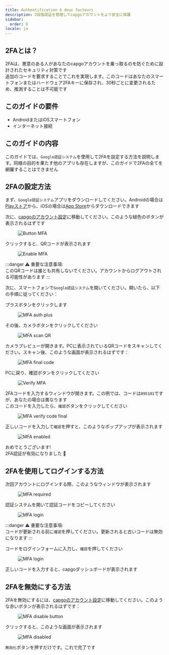 ```yaml
---
title: Authentification à deux facteurs
description: 2段階認証を管理してcapgoアカウントをより安全に保護
sidebar:
  order: 9
locale: ja
---
```


## 2FAとは？

2FAは、悪意のある人があなたのcapgoアカウントを乗っ取るのを防ぐために設計されたセキュリティ対策です\
追加のコードを要求することでこれを実現します。このコードはあなたのスマートフォンまたはハードウェア2FAキーに保存され、30秒ごとに変更されるため、推測することは不可能です

## このガイドの要件
 - AndroidまたはiOSスマートフォン
 - インターネット接続

## このガイドの内容

このガイドでは、`Google認証システム`を使用して2FAを設定する方法を説明します。同様の目的を果たす他のアプリも存在しますが、このガイドで2FAの全てを網羅することはできません

## 2FAの設定方法

まず、`Google認証システム`アプリをダウンロードしてください。Androidの場合は[Playストア](https://playgooglecom/store/apps/details/?id=comgoogleandroidappsauthenticator2)から、iOSの場合は[App Store](https://appsapplecom/us/app/google-authenticator/id388497605/)からダウンロードできます

次に、[capgoのアカウント設定](https://webcapgo.app/dashboard/settings/account/)に移動してください。このような緑色のボタンが表示されるはずです

<figure><img style="margin-left: auto; margin-right: auto" src="/button-mfa.webp" alt="Button MFA" /><figcaption></figcaption></figure>

クリックすると、QRコードが表示されます

<figure><img style="margin-left: auto; margin-right: auto" src="/enable-mfa.webp" alt="Enable MFA" /><figcaption></figcaption></figure>

:::danger
⚠️ 重要な注意事項: \
このQRコードは誰とも共有しないでください。アカウントからログアウトされる可能性があります
:::

次に、スマートフォンで`Google認証システム`を開いてください。開いたら、以下の手順に従ってください：

プラスボタンをクリックします

<figure><img style="margin-left: auto; margin-right: auto" src="/mfa-auth-plus.webp" alt="MFA auth plus" /><figcaption></figcaption></figure>

その後、カメラボタンをクリックしてください

<figure><img style="margin-left: auto; margin-right: auto" src="/mfa-scan-qr.webp" alt="MFA scan QR" /><figcaption></figcaption></figure>

カメラプレビューが開きます。PCに表示されているQRコードをスキャンしてください。スキャン後、このような画面が表示されるはずです：

<figure><img style="margin-left: auto; margin-right: auto" src="/mfa-final-code.webp" alt="MFA final code" /><figcaption></figcaption></figure>

PCに戻り、確認ボタンをクリックしてください

<figure><img style="margin-left: auto; margin-right: auto" src="/enable-mfa-verify.webp" alt="Verify MFA" /><figcaption></figcaption></figure>

2FAコードを入力するウィンドウが開きます。この例では、コードは`095101`ですが、あなたの場合は異なります\
このコードを入力したら、`確認`ボタンをクリックしてください

<figure><img style="margin-left: auto; margin-right: auto" src="/mfa-verify-final-code.webp" alt="MFA verify code final" /><figcaption></figcaption></figure>

正しいコードを入力して`確認`を押すと、このようなポップアップが表示されます

<figure><img style="margin-left: auto; margin-right: auto" src="/mfa-enabled.webp" alt="MFA enabled" /><figcaption></figcaption></figure>

おめでとうございます!\
2FA認証が有効になりました 🎉

## 2FAを使用してログインする方法

次回アカウントにログインする際、このようなウィンドウが表示されます
<figure><img style="margin-left: auto; margin-right: auto" src="/mfa-required.webp" alt="MFA required" /><figcaption></figcaption></figure>

認証システムを開いて認証コードをコピーしてください

<figure><img style="margin-left: auto; margin-right: auto" src="/mfa-login.webp" alt="MFA login" /><figcaption></figcaption></figure>

:::danger
⚠️ 重要な注意事項: \
コードが更新される前に`確認`を押してください。更新されると古いコードは無効になります
:::

コードをログインフォームに入力し、`確認`を押してください

<figure><img style="margin-left: auto; margin-right: auto" src="/mfa-final-login-verify.webp" alt="MFA login" /><figcaption></figcaption></figure>

正しいコードを入力すると、capgoダッシュボードが表示されます

## 2FAを無効にする方法

2FAを無効にするには、[capgoのアカウント設定](https://webcapgo.app/dashboard/settings/account/)に移動してください。このような赤いボタンが表示されるはずです：

<figure><img style="margin-left: auto; margin-right: auto" src="/mfa-disable-button.webp" alt="MFA disable button" /><figcaption></figcaption></figure>

クリックすると、このような画面が表示されます

<figure><img style="margin-left: auto; margin-right: auto" src="/mfa-disable-2.webp" alt="MFA disabled" /><figcaption></figcaption></figure>

`無効化`ボタンを押すだけです。これで完了です